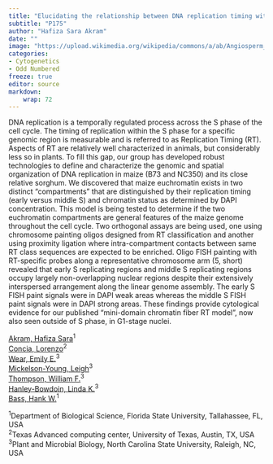 ```yaml
---
title: "Elucidating the relationship between DNA replication timing within S-phase and the spatial organization of chromatin within maize nuclei"
subtitle: "P175"
author: "Hafiza Sara Akram"
date: ""
image: "https://upload.wikimedia.org/wikipedia/commons/a/ab/Angiosperm_Morphology_The_Closed_and_Collateral_Vascular_Bundle_in_Zea_%2837215761790%29.jpg"
categories: 
- Cytogenetics
- Odd Numbered
freeze: true
editor: source
markdown: 
    wrap: 72
---
```


DNA replication is a temporally regulated process across the S phase of the cell cycle. The timing of replication within the S phase for a specific genomic region is measurable and is referred to as Replication Timing (RT). Aspects of RT are relatively well characterized in animals, but considerably less so in plants. To fill this gap, our group has developed robust technologies to define and characterize the genomic and spatial organization of DNA replication in maize (B73 and NC350) and its close relative sorghum. We discovered that maize euchromatin exists in two distinct "compartments" that are distinguished by their replication timing (early versus middle S) and chromatin status as determined by DAPI concentration. This model is being tested to determine if the two euchromatin compartments are general features of the maize genome throughout the cell cycle. Two orthogonal assays are being used, one using chromosome painting oligos designed from RT classification and another using proximity ligation where intra-compartment contacts between same RT class sequences are expected to be enriched. Oligo FISH painting with RT-specific probes along a representative chromosome arm (5, short) revealed that early S replicating regions and middle S replicating regions occupy largely non-overlapping nuclear regions despite their extensively interspersed arrangement along the linear genome assembly. The early S FISH paint signals were in DAPI weak areas whereas the middle S FISH paint signals were in DAPI strong areas. These findings provide cytological evidence for our published "mini-domain chromatin fiber RT model", now also seen outside of S phase, in G1-stage nuclei.

<a href='mailto:ha20be@fsu.edu'>Akram, Hafiza Sara</a><sup>1</sup><br><a href='mailto:lconia@tacc.utexas.edu'>Concia, Lorenzo</a><sup>2</sup><br><a href='mailto:emily_wear@ncsu.edu'>Wear, Emily E.</a><sup>3</sup><br><a href='mailto:lamickel@ncsu.edu'>Mickelson-Young, Leigh</a><sup>3</sup><br><a href='mailto:wftb@ncsu.edu'>Thompson, William F.</a><sup>3</sup><br><a href='mailto:lkhanley@ncsu.edu'>Hanley-Bowdoin, Linda K.</a><sup>3</sup><br><a href='mailto:bass@bio.fsu.edu'>Bass, Hank W.</a><sup>1</sup><br>

<sup>1</sup>Department of Biological Science, Florida State University, Tallahassee, FL, USA<br><sup>2</sup>Texas Advanced computing center, University of Texas, Austin, TX, USA<br><sup>3</sup>Plant and Microbial Biology, North Carolina State University, Raleigh, NC, USA<br>